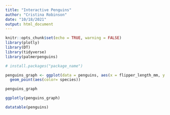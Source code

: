 ```yaml
---
title: "Interactive Penguins"
author: "Cristina Robinson"
date: "10/18/2021"
output: html_document
---
```


```r
knitr::opts_chunk$set(echo = TRUE, warning = FALSE)
library(plotly)
library(DT)
library(tidyverse)
library(palmerpenguins)

# install.packages("package_name")
```

```r
penguins_graph <- ggplot(data = penguins, aes(x = flipper_length_mm, y = body_mass_g)) + 
  geom_point(aes(color= species))

penguins_graph
```

```r
ggplotly(penguins_graph)
```

```r
datatable(penguins)
```



